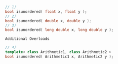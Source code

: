 ```cpp
// 1)
bool isunordered( float x, float y );
// 2)
bool isunordered( double x, double y );
// 3)
bool isunordered( long double x, long double y );
```

`Additional Overloads`

```cpp
// 4)
template< class Arithmetic1, class Arithmetic2 >
bool isunordered( Arithmetic1 x, Arithmetic2 y );
```